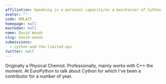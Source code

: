 ```yaml
---
affiliation: Speaking in a personal capacity/as a maintainer of Cython
avatar: ""
code: DMLAZT
homepage: null
mastodon: null
name: David Woods
slug: david-woods
submissions:
  - cython-and-the-limited-api
twitter: null
---
```


Originally a Physical Chemist. Professionally, mainly works with C++ the moment.
At EuroPython to talk about Cython for which I've been a contributor for a
number of year.
